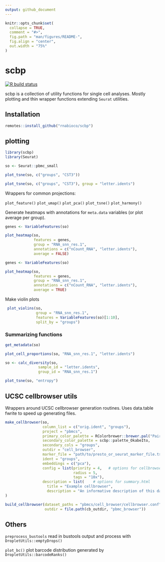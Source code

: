 ```yaml
---
output: github_document
---
```


<!-- README.md is generated from README.Rmd. Please edit that file -->

```r
knitr::opts_chunk$set(
  collapse = TRUE,
  comment = "#>",
  fig.path = "man/figures/README-",
  fig.align = "center",
  out.width = "75%"
)
```

# scbp

<!-- badges: start -->
[![R build status](https://github.com/rnabioco/scbp/workflows/R-CMD-check/badge.svg)](https://github.com/rnabioco/scbp/actions)
<!-- badges: end -->

scbp is a collection of utility functions for single cell analyses. Mostly plotting and thin wrapper functions extending `Seurat` utilities.

## Installation

``` r
remotes::install_github("rnabioco/scbp")
```


## plotting

```r
library(scbp)
library(Seurat)

so <- Seurat::pbmc_small

plot_tsne(so, c("groups", "CST3"))
```


```r
plot_tsne(so, c("groups", "CST3"), group = "letter.idents")
```

Wrappers for common projections:

`plot_feature()`
`plot_umap()`
`plot_pca()`
`plot_tsne()`
`plot_harmony()`

Generate heatmaps with annotations for `meta.data` variables (or plot average per group).

```r
genes <- VariableFeatures(so)

plot_heatmap(so, 
             features = genes,
             group = "RNA_snn_res.1",
             annotations = c("nCount_RNA", "letter.idents"),
             average = FALSE)
```



```r
genes <- VariableFeatures(so)

plot_heatmap(so, 
             features = genes,
             group = "RNA_snn_res.1",
             annotations = c("nCount_RNA", "letter.idents"),
             average = TRUE)
```

Make violin plots

```r
 plot_violins(so, 
              group = "RNA_snn_res.1", 
              features = VariableFeatures(so)[1:10],
              split_by = "groups")
```

### Summarizing functions

```r
get_metadata(so)
```

```r
plot_cell_proportions(so, "RNA_snn_res.1", "letter.idents")
```



```r
so <- calc_diversity(so,
               sample_id = "letter.idents",
               group_id = "RNA_snn_res.1") 

plot_tsne(so, "entropy")
```

## UCSC cellbrowser utils

Wrappers around UCSC cellbrowser generation routines. Uses data.table fwrite to speed up generating files.

```r

make_cellbrowser(so, 
                 column_list = c("orig.ident", "groups"),
                 project = "pbmcs",
                 primary_color_palette = RColorbrewer::brewer.pal("Paired"),
                 secondary_color_palette = scbp::palette_OkabeIto,
                 secondary_cols = "groups",
                 outdir = "cell_browser",
                 marker_file = "path/to/presto_or_seurat_marker_file.tsv",
                 ident = "groups",
                 embeddings = c("pca"),
                 config = list(priority = 4,   # options for cellbrowser.conf
                               radius = 5,
                               tags = "10x"),
                 description = list(    # options for summary.html
                   title = "Example cellbrowser",
                   description = "An informative description of this dataset"
)

build_cellbrowser(dataset_paths = "pbmcs/cell_browser/cellbrowser.conf",
                  outdir = file.path(cb_outdir, "pbmc_browser"))
```


## Others
  
`preprocess_bustools` read in bustools output and process with `DropletUtils::emptyDrops()`  

`plot_bc()` plot barcode distribution generated by `DropletUtils::barcodeRanks()`
